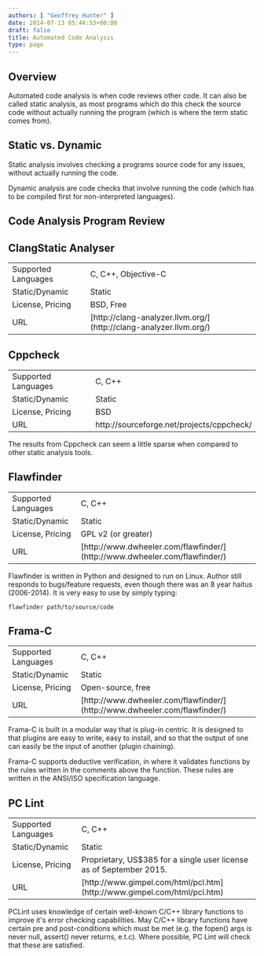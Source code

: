 ```yaml
---
authors: [ "Geoffrey Hunter" ]
date: 2014-07-13 05:44:53+00:00
draft: false
title: Automated Code Analysis
type: page
---
```



## Overview

Automated code analysis is when code reviews other code. It can also be called static analysis, as most programs which do this check the source code without actually running the program (which is where the term static comes from).

## Static vs. Dynamic

Static analysis involves checking a programs source code for any issues, without actually running the code.

Dynamic analysis are code checks that involve running the code (which has to be compiled first for non-interpreted languages).

## Code Analysis Program Review

## ClangStatic Analyser

<table ><tbody ><tr >
<td >Supported Languages</td>
<td >C, C++, Objective-C</td>
</tr>
<tr >
<td >Static/Dynamic</td>
<td >Static</td>
</tr>
<tr >
<td >License, Pricing</td>
<td >BSD, Free</td>
</tr>
<tr >
<td >URL</td>
<td >[http://clang-analyzer.llvm.org/](http://clang-analyzer.llvm.org/)</td>
</tr>
</tbody></table>

## Cppcheck

<table ><tbody ><tr >
<td >Supported Languages</td>
<td >C, C++</td>
</tr><tr >
<td >Static/Dynamic</td>
<td >Static</td>
</tr><tr >
<td >License, Pricing</td>
<td >BSD</td>
</tr><tr >
<td >URL</td>
<td >http://sourceforge.net/projects/cppcheck/</td>
</tr></tbody></table>

The results from Cppcheck can seem a little sparse when compared to other static analysis tools.

## Flawfinder

<table ><tbody ><tr >
<td >Supported Languages</td>
<td >C, C++</td>
</tr><tr >
<td >Static/Dynamic</td>
<td >Static</td>
</tr><tr >
<td >License, Pricing</td>
<td >GPL v2 (or greater)</td>
</tr><tr >
<td >URL</td>
<td >[http://www.dwheeler.com/flawfinder/](http://www.dwheeler.com/flawfinder/)</td>
</tr></tbody></table>

Flawfinder is written in Python and designed to run on Linux. Author still responds to bugs/feature requests, even though there was an 8 year haitus (2006-2014). It is very easy to use by simply typing:
    
    flawfinder path/to/source/code

## Frama-C

<table ><tbody ><tr >
<td >Supported Languages</td>
<td >C, C++</td>
</tr><tr >
<td >Static/Dynamic</td>
<td >Static</td>
</tr><tr >
<td >License, Pricing</td>
<td >Open-source, free</td>
</tr><tr >
<td >URL</td>
<td >[http://www.dwheeler.com/flawfinder/](http://www.dwheeler.com/flawfinder/)</td>
</tr></tbody></table>

Frama-C is built in a modular way that is plug-in centric. It is designed to that plugins are easy to write, easy to install, and so that the output of one can easily be the input of another (plugin chaining).

Frama-C supports deductive verification, in where it validates functions by the rules written in the comments above the function. These rules are written in the ANSI/ISO specification language.

## PC Lint

<table ><tbody ><tr >
<td >Supported Languages</td>
<td >C, C++</td>
</tr><tr >
<td >Static/Dynamic</td>
<td >Static</td>
</tr><tr >
<td >License, Pricing</td>
<td >Proprietary, US$385 for a single user license as of September 2015.</td>
</tr><tr >
<td >URL</td>
<td >[http://www.gimpel.com/html/pcl.htm](http://www.gimpel.com/html/pcl.htm)</td>
</tr></tbody></table>

PCLint uses knowledge of certain well-known C/C++ library  functions to improve it's error checking capabilities. May C/C++ library functions have certain pre and post-conditions which must be met (e.g. the fopen() args is never null, assert() never returns, e.t.c). Where possible, PC Lint will check that these are satisfied.

